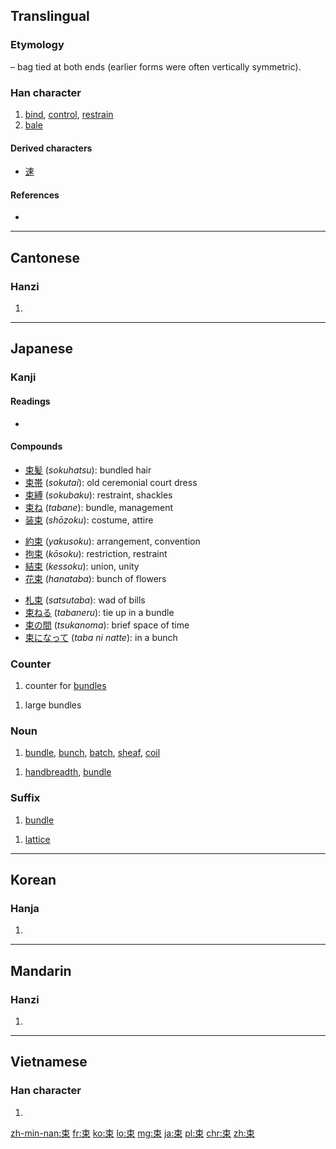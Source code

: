 ==Translingual==

===Etymology===
{{liushu|i}} – bag tied at both ends (earlier forms were often vertically symmetric).

===Han character===
{{Han char|rn=75|rad=木|as=03|sn=7|four=5090<sub>6</sub>|canj=木中 (DL)}}

# [[bind]], [[control]], [[restrain]]
# [[bale]]

====Derived characters====
* [[速]]

====References====
* {{Han ref|kx=0512.120|dkj=14480|dj=0898.040|hdz=21158.030|uh=675F|ud=26463|bh=A7F4|bd=42996}}

----

==Cantonese==

===Hanzi===
{{yue-hanzi|jyut=[[cuk1]]|y=chuk1}}

# {{defn|lang=yue|sort=木03}}

----

==Japanese==

===Kanji===
{{ja-kanji|grade=4|rs=木03}}

====Readings====
* {{ja-readings|on=[[そく]] (''soku'')|kun=[[たば]] (''taba''), [[たばねる]] ([[束ねる]], ''tabaneru''), [[つか]] (''tsuka''), [[つかねる]] ([[束ねる]], ''tsukaneru'')}}

====Compounds====
{{top3}}
* [[束髪]] (''sokuhatsu''): bundled hair
* [[束帯]] (''sokutai''): old ceremonial court dress
* [[束縛]] (''sokubaku''): restraint, shackles
* [[束ね]] (''tabane''): bundle, management
* [[装束]] (''shōzoku''): costume, attire
{{mid3}}
* [[約束]] (''yakusoku''): arrangement, convention
* [[拘束]] (''kōsoku''): restriction, restraint
* [[結束]] (''kessoku''): union, unity
* [[花束]] (''hanataba''): bunch of flowers
{{mid3}}
* [[札束]] (''satsutaba''): wad of bills
* [[束ねる]] (''tabaneru''): tie up in a bundle
* [[束の間]] (''tsukanoma''): brief space of time
* [[束になって]] (''taba ni natte''): in a bunch
{{bottom}}

===Counter===
{{ja-pos|たば|counter}}

# counter for [[bundle]]s
#: {{ja-usex|それは一束十円の値段でした|それ は ひとたば じゅう えん の ねだん でした|They cost 10 yen a bundle}}

{{ja-pos|そく|counter}}

# large bundles

===Noun===
{{ja-noun|たば}}

# [[bundle]], [[bunch]], [[batch]], [[sheaf]], [[coil]]
#: {{ja-usex|彼は古い手紙を束にした|かれ は ふるい てがみ を たば に した|He bound old letters into a bundle}}

{{ja-noun|つか}}
# [[handbreadth]], [[bundle]]

===Suffix===
{{ja-pos|たば|suffix}}

# [[bundle]]

{{ja-pos|そく|suffix}}
# {{context|mathematics|lang=ja|sort=そく}} [[lattice]]

----

==Korean==

===Hanja===
{{ko-hanja|hangeul=속|eumhun=|rv=sok|mr=sok|y=sok}}

# {{defn|lang=ko|sort=木03}}

----

==Mandarin==

===Hanzi===
{{cmn-hanzi|pin=[[shù]] ([[shu4]])|wg=shu<sup>4</sup>}}

# {{defn|lang=cmn|sort=木03}}

----

==Vietnamese==

===Han character===
{{vi-hantu|[[thúc]], [[thút]], [[súc]], [[thót]], [[thóc]]|rs=木03}}

# {{defn|lang=vi|sort=木03}}

[[zh-min-nan:束]]
[[fr:束]]
[[ko:束]]
[[lo:束]]
[[mg:束]]
[[ja:束]]
[[pl:束]]
[[chr:束]]
[[zh:束]]